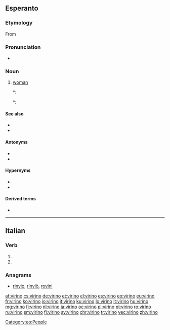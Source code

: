 ==Esperanto==

===Etymology===
From {{suffix|viro|gloss1=man|ino|gloss2=female|lang=eo}}

===Pronunciation===
* {{IPA|/vi.ˈɾi.no/|lang=eo}}

===Noun===
{{eo-head}}

# [[woman]]
#*: {{ux|eo|La '''virino''' amas la viron.|The woman loves the man.}}
#*: {{ux|eo|Tiu '''virino''' estas belega, ĉu vi ne konsentas?|That woman is gorgeous, don't you agree?}}

====See also====
* {{l|eo|homino|gloss=female [[human being]]}}
* {{l|eo|ino|gloss=female}}

====Antonyms====
* {{l|eo|homo|gloss=[[male]] human being}}
* {{l|eo|viro|gloss=[[man]]}}

====Hypernyms====
* {{l|eo|homo|gloss=[[human being]]}}
* {{l|eo|persono|gloss=[[person]]}}

====Derived terms====
* {{l|eo|virina}}

[[Category:eo:People]]

----

==Italian==

===Verb===
{{head|it|verb form}}

# {{inflection of|virare||3|p|pres|subj|lang=it}}
# {{inflection of|virare||3|p|impr|lang=it}}

===Anagrams===
* [[rinvio#Italian|rinvio]], [[rinviò#Italian|rinviò]], [[rovini#Italian|rovini]]

[[af:virino]]
[[cs:virino]]
[[de:virino]]
[[et:virino]]
[[el:virino]]
[[es:virino]]
[[eo:virino]]
[[eu:virino]]
[[fr:virino]]
[[ko:virino]]
[[io:virino]]
[[it:virino]]
[[ku:virino]]
[[lo:virino]]
[[lt:virino]]
[[hu:virino]]
[[mg:virino]]
[[fj:virino]]
[[nl:virino]]
[[ja:virino]]
[[oc:virino]]
[[pl:virino]]
[[pt:virino]]
[[ro:virino]]
[[ru:virino]]
[[sm:virino]]
[[fi:virino]]
[[sv:virino]]
[[chr:virino]]
[[tr:virino]]
[[vec:virino]]
[[zh:virino]]